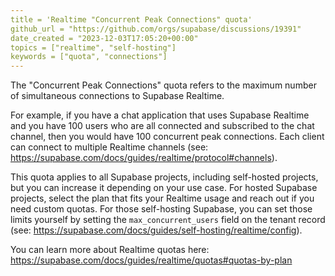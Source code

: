 ```yaml
---
title = 'Realtime "Concurrent Peak Connections" quota'
github_url = "https://github.com/orgs/supabase/discussions/19391"
date_created = "2023-12-03T17:05:20+00:00"
topics = ["realtime", "self-hosting"]
keywords = ["quota", "connections"]
---
```


The "Concurrent Peak Connections" quota refers to the maximum number of simultaneous connections to Supabase Realtime.

For example, if you have a chat application that uses Supabase Realtime and you have 100 users who are all connected and subscribed to the chat channel, then you would have 100 concurrent peak connections. Each client can connect to multiple Realtime channels (see: https://supabase.com/docs/guides/realtime/protocol#channels).

This quota applies to all Supabase projects, including self-hosted projects, but you can increase it depending on your use case. For hosted Supabase projects, select the plan that fits your Realtime usage and reach out if you need custom quotas. For those self-hosting Supabase, you can set those limits yourself by setting the `max_concurrent_users` field on the tenant record (see: https://supabase.com/docs/guides/self-hosting/realtime/config).

You can learn more about Realtime quotas here: https://supabase.com/docs/guides/realtime/quotas#quotas-by-plan
